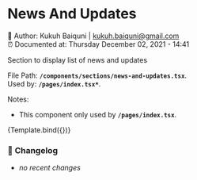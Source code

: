 
<Meta component={NewsAndUpdates} title="Components/sections/news-and-updates" />


# News And Updates

📓 Author: Kukuh Baiquni | <kukuh.baiquni@gmail.com> <br/>
⏰ Documented at: Thursday December 02, 2021 - 14:41

Section to display list of news and updates

File Path: **`/components/sections/news-and-updates.tsx`**. <br/>
Used by: **`/pages/index.tsx*`**.

Notes:

- This component only used by **`/pages/index.tsx`**.

<Canvas>
  <Story name="news-and-updates">{Template.bind({})}</Story>
</Canvas>

### 📝 **Changelog**

- _no recent changes_

